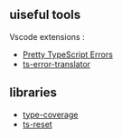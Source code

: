
## uiseful tools

Vscode extensions :
- [Pretty TypeScript Errors](https://marketplace.visualstudio.com/items?itemName=yoavbls.pretty-ts-errors)
- [ts-error-translator](https://marketplace.visualstudio.com/items?itemName=mattpocock.ts-error-translator)

## libraries

- [type-coverage](https://github.com/plantain-00/type-coverage)
- [ts-reset](https://www.totaltypescript.com/ts-reset)